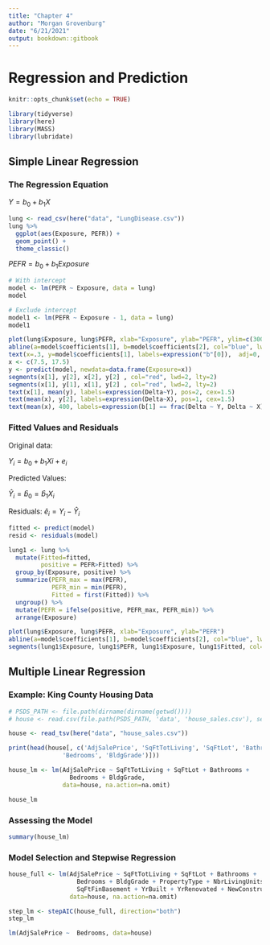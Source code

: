 ```yaml
---
title: "Chapter 4"
author: "Morgan Grovenburg"
date: "6/21/2021"
output: bookdown::gitbook
---
```


# Regression and Prediction

```r
knitr::opts_chunk$set(echo = TRUE)
```

```r
library(tidyverse)
library(here)
library(MASS)
library(lubridate)
```

## Simple Linear Regression

### The Regression Equation

$Y = b_{0} + b_{1}X$

```r
lung <- read_csv(here("data", "LungDisease.csv"))
lung %>%
  ggplot(aes(Exposure, PEFR)) +
  geom_point() +
  theme_classic()
```

$PEFR = b_{0} + b_{1}Exposure$

```r
# With intercept
model <- lm(PEFR ~ Exposure, data = lung)
model

# Exclude intercept
model1 <- lm(PEFR ~ Exposure - 1, data = lung)
model1
```

```r

plot(lung$Exposure, lung$PEFR, xlab="Exposure", ylab="PEFR", ylim=c(300,450), type="n", xaxs="i")
abline(a=model$coefficients[1], b=model$coefficients[2], col="blue", lwd=2)
text(x=.3, y=model$coefficients[1], labels=expression("b"[0]),  adj=0, cex=1.5)
x <- c(7.5, 17.5)
y <- predict(model, newdata=data.frame(Exposure=x))
segments(x[1], y[2], x[2], y[2] , col="red", lwd=2, lty=2)
segments(x[1], y[1], x[1], y[2] , col="red", lwd=2, lty=2)
text(x[1], mean(y), labels=expression(Delta~Y), pos=2, cex=1.5)
text(mean(x), y[2], labels=expression(Delta~X), pos=1, cex=1.5)
text(mean(x), 400, labels=expression(b[1] == frac(Delta ~ Y, Delta ~ X)), cex=1.5)
```


### Fitted Values and Residuals

Original data:

$Y_{i} = b_{0} + b_{1}X{i} + e_{i}$

Predicted Values:

$\hat Y_{i} = \hat b_{0} = \hat b_{1}X_{i}$

Residuals:
$\hat e_{i} = Y_{i} - \hat Y_{i}$

```r
fitted <- predict(model)
resid <- residuals(model)
```

```r
lung1 <- lung %>%
  mutate(Fitted=fitted,
         positive = PEFR>Fitted) %>%
  group_by(Exposure, positive) %>%
  summarize(PEFR_max = max(PEFR), 
            PEFR_min = min(PEFR),
            Fitted = first(Fitted)) %>%
  ungroup() %>%
  mutate(PEFR = ifelse(positive, PEFR_max, PEFR_min)) %>%
  arrange(Exposure)
```

```r
plot(lung$Exposure, lung$PEFR, xlab="Exposure", ylab="PEFR")
abline(a=model$coefficients[1], b=model$coefficients[2], col="blue", lwd=2)
segments(lung1$Exposure, lung1$PEFR, lung1$Exposure, lung1$Fitted, col="red", lty=3)
```


## Multiple Linear Regression

### Example: King County Housing Data

```r
# PSDS_PATH <- file.path(dirname(dirname(getwd())))
# house <- read.csv(file.path(PSDS_PATH, 'data', 'house_sales.csv'), sep='\t')

house <- read_tsv(here("data", "house_sales.csv"))

print(head(house[, c('AdjSalePrice', 'SqFtTotLiving', 'SqFtLot', 'Bathrooms', 
               'Bedrooms', 'BldgGrade')]))

house_lm <- lm(AdjSalePrice ~ SqFtTotLiving + SqFtLot + Bathrooms + 
                 Bedrooms + BldgGrade,  
               data=house, na.action=na.omit)

house_lm
```

### Assessing the Model

```r
summary(house_lm)
```

### Model Selection and Stepwise Regression

```r
house_full <- lm(AdjSalePrice ~ SqFtTotLiving + SqFtLot + Bathrooms + 
                   Bedrooms + BldgGrade + PropertyType + NbrLivingUnits + 
                   SqFtFinBasement + YrBuilt + YrRenovated + NewConstruction,
                 data=house, na.action=na.omit)
```

```r
step_lm <- stepAIC(house_full, direction="both")
step_lm

lm(AdjSalePrice ~  Bedrooms, data=house)
```

